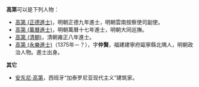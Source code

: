 {{wiktionary|高第}}
'''高第'''可以是下列人物：
* [[高第_(正德進士)|高第 (正德進士)]]，明朝正德九年進士，明朝雲南按察使司副使。
* [[高第_(萬曆進士)|高第 (萬曆進士)]]，明朝萬曆十七年進士，明朝大同巡撫。
* [[高第_(清朝)|高第 (清朝)]]，清朝雍正八年進士。
* [[高第_(永樂進士)|高第 (永樂進士)]]（1375年－？），字'''仲賢'''，福建建寧府甌寧縣北隅人，明朝政治人物。進士出身。

'''其它'''
* [[安东尼·高第|安东尼·高第]]，西班牙“加泰罗尼亚现代主义”建筑家。

{{disambig|D第|Cat=二字高姓人名消歧义}}